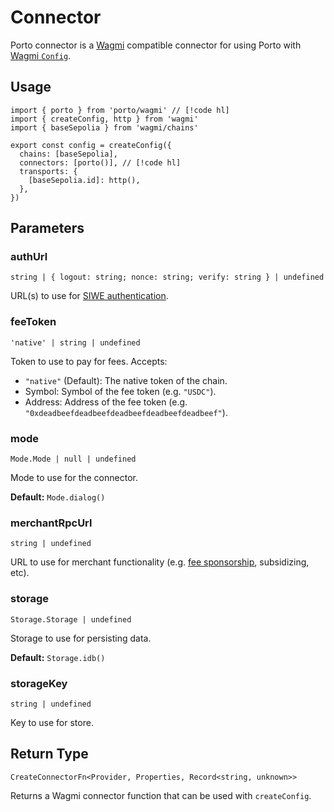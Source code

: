 # Connector

Porto connector is a [Wagmi](https://wagmi.sh) compatible connector for using Porto with [Wagmi `Config`](https://wagmi.sh/core/api/createConfig).

## Usage

```tsx twoslash
import { porto } from 'porto/wagmi' // [!code hl]
import { createConfig, http } from 'wagmi'
import { baseSepolia } from 'wagmi/chains'

export const config = createConfig({
  chains: [baseSepolia],
  connectors: [porto()], // [!code hl]
  transports: {
    [baseSepolia.id]: http(),
  },
})
```

## Parameters

### authUrl

`string | { logout: string; nonce: string; verify: string } | undefined`

URL(s) to use for [SIWE authentication](/sdk/guides/authentication).

### feeToken

`'native' | string | undefined`

Token to use to pay for fees. Accepts:

- `"native"` (Default): The native token of the chain.
- Symbol: Symbol of the fee token (e.g. `"USDC"`).
- Address: Address of the fee token (e.g. `"0xdeadbeefdeadbeefdeadbeefdeadbeefdeadbeef"`).

### mode

`Mode.Mode | null | undefined`

Mode to use for the connector.

**Default:** `Mode.dialog()`

### merchantRpcUrl

`string | undefined`

URL to use for merchant functionality (e.g. [fee sponsorship](/sdk/guides/sponsoring), subsidizing, etc).

### storage

`Storage.Storage | undefined`

Storage to use for persisting data.

**Default:** `Storage.idb()`

### storageKey

`string | undefined`

Key to use for store.

## Return Type

`CreateConnectorFn<Provider, Properties, Record<string, unknown>>`

Returns a Wagmi connector function that can be used with `createConfig`.
